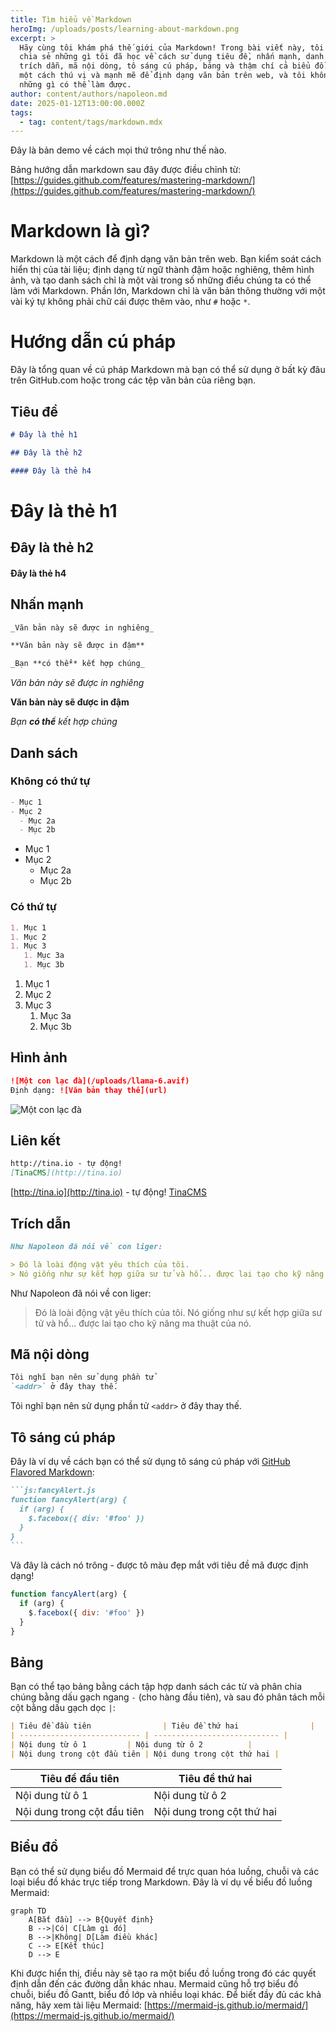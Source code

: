 ```yaml
---
title: Tìm hiểu về Markdown
heroImg: /uploads/posts/learning-about-markdown.png
excerpt: >
  Hãy cùng tôi khám phá thế giới của Markdown! Trong bài viết này, tôi sẽ
  chia sẻ những gì tôi đã học về cách sử dụng tiêu đề, nhấn mạnh, danh sách, hình ảnh, liên kết,
  trích dẫn, mã nội dòng, tô sáng cú pháp, bảng và thậm chí cả biểu đồ. Đây là
  một cách thú vị và mạnh mẽ để định dạng văn bản trên web, và tôi không thể đợi để cho bạn thấy
  những gì có thể làm được.
author: content/authors/napoleon.md
date: 2025-01-12T13:00:00.000Z
tags:
  - tag: content/tags/markdown.mdx
---
```


Đây là bản demo về cách mọi thứ trông như thế nào.

Bảng hướng dẫn markdown sau đây được điều chỉnh từ: [https://guides.github.com/features/mastering-markdown/](https://guides.github.com/features/mastering-markdown/)

# Markdown là gì?

Markdown là một cách để định dạng văn bản trên web. Bạn kiểm soát cách hiển thị của tài liệu; định dạng từ ngữ thành đậm hoặc nghiêng, thêm hình ảnh, và tạo danh sách chỉ là một vài trong số những điều chúng ta có thể làm với Markdown. Phần lớn, Markdown chỉ là văn bản thông thường với một vài ký tự không phải chữ cái được thêm vào, như `#` hoặc `*`.

# Hướng dẫn cú pháp

Đây là tổng quan về cú pháp Markdown mà bạn có thể sử dụng ở bất kỳ đâu trên GitHub.com hoặc trong các tệp văn bản của riêng bạn.

## Tiêu đề

```markdown
# Đây là thẻ h1

## Đây là thẻ h2

#### Đây là thẻ h4
```

# Đây là thẻ h1

## Đây là thẻ h2

#### Đây là thẻ h4

## Nhấn mạnh

```markdown
_Văn bản này sẽ được in nghiêng_

**Văn bản này sẽ được in đậm**

_Bạn **có thể** kết hợp chúng_
```

*Văn bản này sẽ được in nghiêng*

**Văn bản này sẽ được in đậm**

*Bạn **có thể** kết hợp chúng*

## Danh sách

### Không có thứ tự

```markdown
- Mục 1
- Mục 2
  - Mục 2a
  - Mục 2b
```

* Mục 1
* Mục 2
  * Mục 2a
  * Mục 2b

### Có thứ tự

```markdown
1. Mục 1
1. Mục 2
1. Mục 3
   1. Mục 3a
   1. Mục 3b
```

1. Mục 1
2. Mục 2
3. Mục 3
   1. Mục 3a
   2. Mục 3b

## Hình ảnh

```markdown
![Một con lạc đà](/uploads/llama-6.avif)
Định dạng: ![Văn bản thay thế](url)
```

![Một con lạc đà](/uploads/llama-6.avif)

## Liên kết

```markdown
http://tina.io - tự động!
[TinaCMS](http://tina.io)
```

[http://tina.io](http://tina.io) - tự động!
[TinaCMS](http://tina.io)

## Trích dẫn

```markdown
Như Napoleon đã nói về con liger:

> Đó là loài động vật yêu thích của tôi.
> Nó giống như sự kết hợp giữa sư tử và hổ... được lai tạo cho kỹ năng ma thuật của nó.
```

Như Napoleon đã nói về con liger:

> Đó là loài động vật yêu thích của tôi.
> Nó giống như sự kết hợp giữa sư tử và hổ... được lai tạo cho kỹ năng ma thuật của nó.

## Mã nội dòng

```markdown
Tôi nghĩ bạn nên sử dụng phần tử
`<addr>` ở đây thay thế.
```

Tôi nghĩ bạn nên sử dụng phần tử
`<addr>` ở đây thay thế.

## Tô sáng cú pháp

Đây là ví dụ về cách bạn có thể sử dụng tô sáng cú pháp với [GitHub Flavored Markdown](https://help.github.com/articles/basic-writing-and-formatting-syntax/):

````markdown
```js:fancyAlert.js
function fancyAlert(arg) {
  if (arg) {
    $.facebox({ div: '#foo' })
  }
}
```
````

Và đây là cách nó trông - được tô màu đẹp mắt với tiêu đề mã được định dạng!

```js:fancyAlert.js
function fancyAlert(arg) {
  if (arg) {
    $.facebox({ div: '#foo' })
  }
}
```

## Bảng

Bạn có thể tạo bảng bằng cách tập hợp danh sách các từ và phân chia chúng bằng dấu gạch ngang `-` (cho hàng đầu tiên), và sau đó phân tách mỗi cột bằng dấu gạch dọc `|`:

```markdown
| Tiêu đề đầu tiên                | Tiêu đề thứ hai                |
| --------------------------- | ---------------------------- |
| Nội dung từ ô 1         | Nội dung từ ô 2          |
| Nội dung trong cột đầu tiên | Nội dung trong cột thứ hai |
```

| Tiêu đề đầu tiên                | Tiêu đề thứ hai                |
| --------------------------- | ---------------------------- |
| Nội dung từ ô 1         | Nội dung từ ô 2          |
| Nội dung trong cột đầu tiên | Nội dung trong cột thứ hai |

## Biểu đồ

Bạn có thể sử dụng biểu đồ Mermaid để trực quan hóa luồng, chuỗi và các loại biểu đồ khác trực tiếp trong Markdown. Đây là ví dụ về biểu đồ luồng Mermaid:

```mermaid
graph TD
    A[Bắt đầu] --> B{Quyết định}
    B -->|Có| C[Làm gì đó]
    B -->|Không| D[Làm điều khác]
    C --> E[Kết thúc]
    D --> E
```

Khi được hiển thị, điều này sẽ tạo ra một biểu đồ luồng trong đó các quyết định dẫn đến các đường dẫn khác nhau. Mermaid cũng hỗ trợ biểu đồ chuỗi, biểu đồ Gantt, biểu đồ lớp và nhiều loại khác. Để biết đầy đủ các khả năng, hãy xem tài liệu Mermaid: [https://mermaid-js.github.io/mermaid/](https://mermaid-js.github.io/mermaid/)
